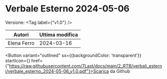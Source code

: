 

# Verbale Esterno 2024-05-06

Versione: <Tag label={"v1.0"} />



|   Autori  |Ultima modifica|
|-----------|---------------|
|Elena Ferro|   2024-03-16  |

<Button variant="outlined" sx={{backgroundColor: 'transparent'}} startIcon={<GithubIcon />} href={"https://raw.githubusercontent.com/7Last/docs/main/2_RTB/verbali_esterni/verbale_esterno_2024-05-06_v1.0.pdf"}>Scarica da Github</Button>